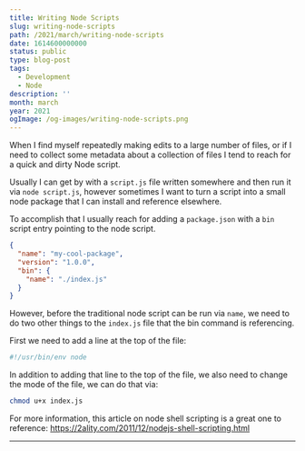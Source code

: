 ```yaml
---
title: Writing Node Scripts
slug: writing-node-scripts
path: /2021/march/writing-node-scripts
date: 1614600000000
status: public
type: blog-post
tags:
  - Development
  - Node
description: ''
month: march
year: 2021
ogImage: /og-images/writing-node-scripts.png
---
```




When I find myself repeatedly making edits to a large number of files, or if I
need to collect some metadata about a collection of files I tend to reach for a
quick and dirty Node script.

Usually I can get by with a `script.js` file written somewhere and then run it
via `node script.js`, however sometimes I want to turn a script into a small
node package that I can install and reference elsewhere.

To accomplish that I usually reach for adding a `package.json` with a `bin`
script entry pointing to the node script.

```json
{
  "name": "my-cool-package",
  "version": "1.0.0",
  "bin": {
    "name": "./index.js"
  }
}
```

However, before the traditional node script can be run via `name`, we need to do
two other things to the `index.js` file that the bin command is referencing.

First we need to add a line at the top of the file:

```js
#!/usr/bin/env node
```

In addition to adding that line to the top of the file, we also need to change
the mode of the file, we can do that via:

```sh
chmod u+x index.js
```

For more information, this article on node shell scripting is a great one to
reference: https://2ality.com/2011/12/nodejs-shell-scripting.html

<Spacer />

---

<Spacer />

